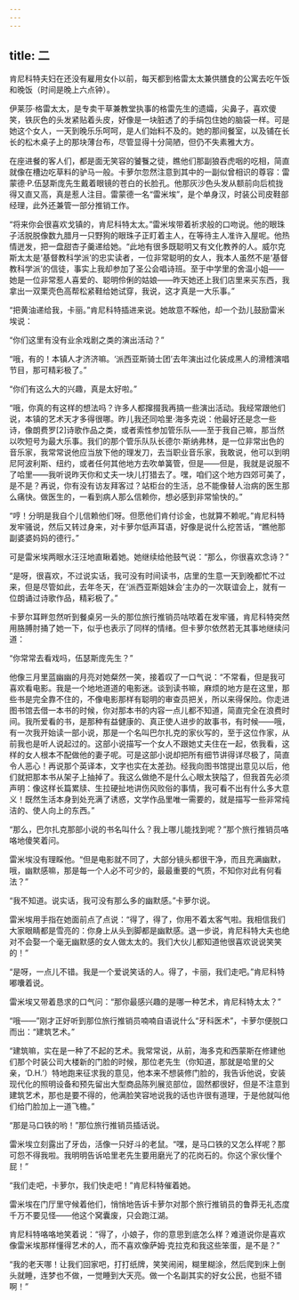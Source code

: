 ```yaml
---
---
---
```

title: 二
---




肯尼科特夫妇在还没有雇用女仆以前，每天都到格雷太太兼供膳食的公寓去吃午饭和晚饭（时间是晚上六点钟）。

伊莱莎·格雷太太，是专卖干草兼教堂执事的格雷先生的遗孀，尖鼻子，喜欢傻笑，铁灰色的头发紧贴着头皮，好像是一块脏透了的手绢包住她的脑袋一样。可是她这个女人，一天到晚乐乐呵呵，是人们始料不及的。她的那间餐室，以及铺在长长的松木桌子上的那块薄台布，尽管显得十分简陋，但仍不失素雅大方。

在座进餐的客人们，都是面无笑容的饕餮之徒，瞧他们那副狼吞虎咽的吃相，简直就像在槽边吃草料的驴马一般。卡萝尔忽然注意到其中的一副似曾相识的尊容：雷蒙德·P.伍瑟斯庞先生戴着眼镜的苍白的长脸孔。他那灰沙色头发从额前向后梳拢得又直又高，真是惹人注目。雷蒙德一名“雷米埃”，是个单身汉，时装公司皮鞋部经理，此外还兼管一部分推销工作。

“将来你会很喜欢戈镇的，肯尼科特太太。”雷米埃带着祈求般的口吻说。他的眼珠子活脱脱像数九腊月一只野狗的眼珠子正盯着主人，在等待主人准许入屋呢。他热情迸发，把一盘甜杏子羹递给她。“此地有很多既聪明又有文化教养的人。威尔克斯太太是‘基督教科学派’的忠实读者，一位非常聪明的女人，我本人虽然不是‘基督教科学派’的信徒，事实上我却参加了圣公会唱诗班。至于中学里的舍温小姐——她是一位非常惹人喜爱的、聪明伶俐的姑娘——昨天她还上我们店里来买东西，我拿出一双栗壳色高帮松紧鞋给她试穿，我说，这才真是一大乐事。”

“把黄油递给我，卡丽。”肯尼科特插进来说。她故意不睬他，却一个劲儿鼓励雷米埃说：

“你们这里有没有业余戏剧之类的演出活动？”

“哦，有的！本镇人才济济嘛。‘派西亚斯骑士团’去年演出过化装成黑人的滑稽演唱节目，那可精彩极了。”

“你们有这么大的兴趣，真是太好啦。”

“哦，你真的有这样的想法吗？许多人都撺掇我再搞一些演出活动。我经常跟他们说，本镇的艺术天才多得很哪。昨儿我还同哈里·海多克说：他最好还是念一些诗，像朗费罗[2]诗歌作品之类，或者索性参加管乐队——至于我自己嘛，那当然以吹短号为最大乐事。我们的那个管乐队队长德尔·斯纳弗林，是一位非常出色的音乐家，我常常说他应当放下他的理发刀，去当职业音乐家，我敢说，他可以到明尼阿波利斯、纽约，或者任何其他地方去吹单簧管，但是——但是，我就是说服不了哈里——我听说昨天你和丈夫一块儿打猎去了。嘿，咱们这个地方四郊可美了，是不是？再说，你有没有访友拜客过？站柜台的生活，总不能像替人治病的医生那么痛快。做医生的，一看到病人那么信赖你，想必感到非常愉快的。”

“哼！分明是我自个儿信赖他们呀。但愿他们肯付诊金，也就算不赖呢。”肯尼科特发牢骚说，然后又转过身来，对卡萝尔低声耳语，好像是说什么挖苦话，“瞧他那副婆婆妈妈的德行。”

可是雷米埃两眼水汪汪地直瞅着她。她继续给他鼓气说：“那么，你很喜欢念诗？”

“是呀，很喜欢，不过说实话，我可没有时间读书，店里的生意一天到晚都忙不过来，但是尽管如此，去年冬天，在‘派西亚斯姐妹会’主办的一次联谊会上，就有一位朗诵过诗歌作品，精彩极了。”

卡萝尔耳畔忽然听到餐桌另一头的那位旅行推销员咕哝着在发牢骚，肯尼科特突然用胳膊肘捅了她一下，似乎也表示了同样的情绪。但卡萝尔依然若无其事地继续问道：

“你常常去看戏吗，伍瑟斯庞先生？”

他像三月里蓝幽幽的月亮对她粲然一笑，接着叹了一口气说：“不常看，但是我可喜欢看电影。我是一个地地道道的电影迷。谈到读书嘛，麻烦的地方是在这里，那些书是完全靠不住的，不像电影那样有聪明的审查员把关，所以来得保险。你走进图书馆去借一本书的时候，你对那本书的内容一点儿都不知道，简直完全在浪费时间。我所爱看的书，是那种有益健康的、真正使人进步的故事书，有时候——哦，有一次我开始读一部小说，那是一个名叫巴尔扎克的家伙写的，至于这位作家，从前我也是听人说起过的。这部小说描写一个女人不跟她丈夫住在一起，依我看，这样的女人根本不配做他的妻子呢。可是这部小说却把所有细节讲得详尽极了，简直令人恶心！再说那个英译本，文字也实在太差劲。经我向图书馆提出意见以后，他们就把那本书从架子上抽掉了。我这么做绝不是什么心眼太狭隘了，但我首先必须声明：像这样长篇累牍、生拉硬扯地讲伤风败俗的事情，我可看不出有什么多大意义！既然生活本身到处充满了诱惑，文学作品里唯一需要的，就是描写一些非常纯洁的、使人向上的东西。”

“那么，巴尔扎克那部小说的书名叫什么？我上哪儿能找到呢？”那个旅行推销员咯咯地傻笑着问。

雷米埃没有理睬他。“但是电影就不同了，大部分镜头都很干净，而且充满幽默，哦，幽默感嘛，那是每一个人必不可少的，最最重要的气质，不知你对此有何看法？”

“我不知道。说实话，我可没有那么多的幽默感。”卡萝尔说。

雷米埃用手指在她面前点了点说：“得了，得了，你用不着太客气啦。我相信我们大家眼睛都是雪亮的：你身上从头到脚都是幽默感。退一步说，肯尼科特大夫也绝对不会娶一个毫无幽默感的女人做太太的。我们大伙儿都知道他很喜欢说说笑笑的！”

“是呀，一点儿不错。我是一个爱说笑话的人。得了，卡丽，我们走吧。”肯尼科特嘟囔着说。

雷米埃又带着恳求的口气问：“那你最感兴趣的是哪一种艺术，肯尼科特太太？”

“哦——”刚才正好听到那位旅行推销员喃喃自语说什么“牙科医术”，卡萝尔便脱口而出：“建筑艺术。”

“建筑嘛，实在是一种了不起的艺术。我常常说，从前，海多克和西蒙斯在修建他们那个时装公司大楼新的门脸的时候，那位老先生（你知道，那就是哈里的父亲，‘D.H.’）特地跑来征求我的意见，他本来不想装修门脸的，我告诉他说，安装现代化的照明设备和预先留出大型商品陈列展览部位，固然都很好，但是不注意到建筑艺术，那也是要不得的，他满脸笑容地说我的话也许很有道理，于是他就叫他们给门脸加上一道飞檐。”

“那是马口铁的哟！”那位旅行推销员插话说。

雷米埃立刻露出了牙齿，活像一只好斗的老鼠。“嘿，是马口铁的又怎么样呢？那可怨不得我啦。我明明告诉哈里老先生要用磨光了的花岗石的。你这个家伙懂个屁！”

“我们走吧，卡萝尔，我们快走吧！”肯尼科特催着她。

雷米埃在门厅里守候着他们，悄悄地告诉卡萝尔对那个旅行推销员的鲁莽无礼态度千万不要见怪——他这个窝囊废，只会跑江湖。

肯尼科特咯咯地笑着说：“得了，小娘子，你的意思到底怎么样？难道说你是喜欢像雷米埃那样懂得艺术的人，而不喜欢像萨姆·克拉克和我这些笨蛋，是不是？”

“我的老天哪！让我们回家吧，打打纸牌，笑笑闹闹，糊里糊涂，然后爬到床上倒头就睡，连梦也不做，一觉睡到大天亮。做一个名副其实的好女公民，也挺不错啊！”